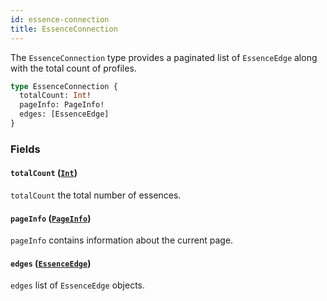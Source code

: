 ```yaml
---
id: essence-connection
title: EssenceConnection
---
```



The `EssenceConnection` type provides a paginated list of `EssenceEdge` along with the total count of profiles.

```graphql
type EssenceConnection {
  totalCount: Int!
  pageInfo: PageInfo!
  edges: [EssenceEdge]
}
```


### Fields

#### `totalCount` ([`Int`](/reference/scalars/int))

`totalCount` the total number of essences.


#### `pageInfo` ([`PageInfo`](/reference/objects/page-info))

`pageInfo` contains information about the current page.


#### `edges` ([`EssenceEdge`](/reference/objects/essence-edge))

`edges` list of `EssenceEdge` objects.




